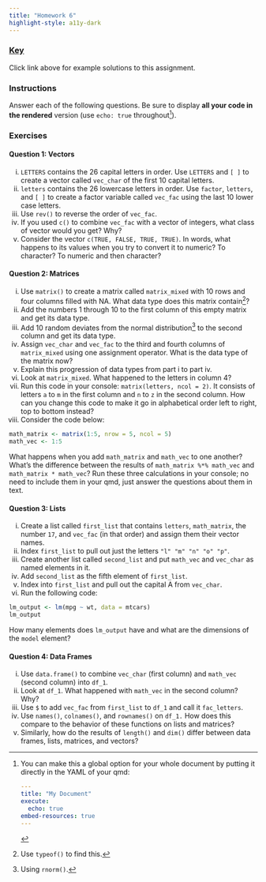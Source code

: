 ```yaml
---
title: "Homework 6"
highlight-style: a11y-dark
---
```


### [Key](homework6_key.qmd)

Click link above for example solutions to this assignment.

### Instructions
Answer each of the following questions. Be sure to display **all your code in the rendered** version (use `echo: true` throughout[^longnote]). 

[^longnote]: You can make this a global option for your whole document by putting it directly in the YAML of your qmd:

    ```YAML
    ---
    title: "My Document"
    execute:
      echo: true
    embed-resources: true
    ---
    ```

### Exercises

#### Question 1: Vectors

  i. `LETTERS` contains the 26 capital letters in order. Use `LETTERS` and `[ ]` to create a vector called `vec_char` of the first 10 capital letters.
  ii. `letters` contains the 26 lowercase letters in order. Use `factor`, `letters`, and `[ ]` to create a factor variable called `vec_fac` using the last 10 lower case letters.
  iii. Use `rev()` to reverse the order of `vec_fac`.
  iv. If you used `c()` to combine `vec_fac` with a vector of integers, what class of vector would you get? Why?
  v. Consider the vector `c(TRUE, FALSE, TRUE, TRUE)`. In words, what happens to its values when you try to convert it to numeric? To character? To numeric and then character?
  
#### Question 2: Matrices
  i. Use `matrix()` to create a matrix called `matrix_mixed` with 10 rows and four columns filled with NA. What data type does this matrix contain^[Use `typeof()` to find this.]?
  ii. Add the numbers 1 through 10 to the first column of this empty matrix and get its data type. 
  iii. Add 10 random deviates from the normal distribution^[Using `rnorm()`.] to the second column and get its data type. 
  iv. Assign `vec_char` and `vec_fac` to the third and fourth columns of `matrix_mixed` using one assignment operator. What is the data type of the matrix now?
  v. Explain this progression of data types from part i to part iv. 
  vi. Look at `matrix_mixed`. What happened to the letters in column 4?
  vii. Run this code in your console: `matrix(letters, ncol = 2)`. It consists of letters `a` to `m` in the first column and `n` to `z` in the second column. How can you change this code to make it go in alphabetical order left to right, top to bottom instead?
  viii. Consider the code below: 
```r
math_matrix <- matrix(1:5, nrow = 5, ncol = 5)
math_vec <- 1:5
```
  What happens when you add `math_matrix` and `math_vec` to one another? What's the difference between the results of `math_matrix %*% math_vec` and `math_matrix * math_vec`? Run these three calculations in your console; no need to include them in your qmd, just answer the questions about them in text.
  
#### Question 3: Lists
  i. Create a list called `first_list` that contains `letters`, `math_matrix`, the number `17`, and `vec_fac` (in that order) and assign them their vector names. 
  ii. Index `first_list` to pull out just the letters `"l" "m" "n" "o" "p"`. 
  iii. Create another list called `second_list` and put `math_vec` and `vec_char` as named elements in it. 
  iv. Add `second_list` as the fifth element of `first_list`.
  v. Index into `first_list` and pull out the capital A from `vec_char`. 
  vi. Run the following code: 
  
```r
lm_output <- lm(mpg ~ wt, data = mtcars)
lm_output
```
  
  How many elements does `lm_output` have and what are the dimensions of the `model` element? 

#### Question 4: Data Frames

  i. Use `data.frame()` to combine `vec_char` (first column) and `math_vec` (second column) into `df_1`.
  ii. Look at `df_1`. What happened with `math_vec` in the second column? Why?
  iii. Use `$` to add `vec_fac` from `first_list` to `df_1` and call it `fac_letters`.
  iv. Use `names()`, `colnames()`, and `rownames()` on `df_1.` How does this compare to the behavior of these functions on lists and matrices?
  v. Similarly, how do the results of `length()` and `dim()` differ between data frames, lists, matrices, and vectors?

